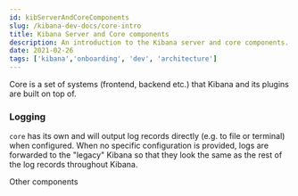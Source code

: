 ---
id: kibServerAndCoreComponents
slug: /kibana-dev-docs/core-intro
title: Kibana Server and Core components
description: An introduction to the Kibana server and core components.
date: 2021-02-26
tags: ['kibana','onboarding', 'dev', 'architecture']
---

Core is a set of systems (frontend, backend etc.) that Kibana and its plugins are built on top of.

### Logging
`core` has its own <DocLink id="kibCoreLogging" text="logging system"/> and will output log records directly (e.g. to file or terminal) when configured. When no specific configuration is provided, logs are forwarded to the "legacy" Kibana so that they look the same as the rest of the
log records throughout Kibana.

<DocBadgeComingSoon tipTitle="Other core components" tipContent="I will be content on the other components offered by core">Other components</DocBadgeComingSoon>
